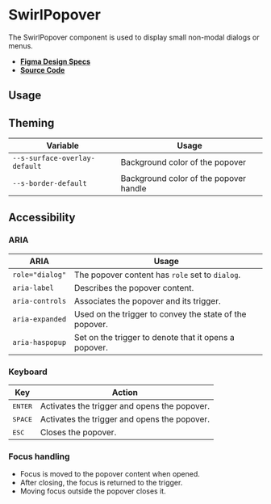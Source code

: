 
<Meta title="Components/SwirlPopover" />

# SwirlPopover

The SwirlPopover component is used to display small non-modal dialogs or menus.

- **[Figma Design Specs](https://www.figma.com/file/iRHiAFsHxnzux8gQ9EjlZe/Flip-Components?node-id=2%3A39)**
- **[Source Code](https://github.com/flip-corp/swirl/tree/main/packages/swirl-components/src/components/swirl-popover)**

## Usage

<Canvas of={Stories.SwirlPopover} sourceState="shown"></Canvas>

<Controls of={Stories.SwirlPopover} />

## Theming

| Variable                      | Usage                                  |
| ----------------------------- | -------------------------------------- |
| `--s-surface-overlay-default` | Background color of the popover        |
| `--s-border-default`          | Background color of the popover handle |

## Accessibility

### ARIA

| ARIA            | Usage                                                   |
| --------------- | ------------------------------------------------------- |
| `role="dialog"` | The popover content has `role` set to `dialog`.         |
| `aria-label`    | Describes the popover content.                          |
| `aria-controls` | Associates the popover and its trigger.                 |
| `aria-expanded` | Used on the trigger to convey the state of the popover. |
| `aria-haspopup` | Set on the trigger to denote that it opens a popover.   |

### Keyboard

| Key              | Action                                       |
| ---------------- | -------------------------------------------- |
| <kbd>ENTER</kbd> | Activates the trigger and opens the popover. |
| <kbd>SPACE</kbd> | Activates the trigger and opens the popover. |
| <kbd>ESC</kbd>   | Closes the popover.                          |

### Focus handling

- Focus is moved to the popover content when opened.
- After closing, the focus is returned to the trigger.
- Moving focus outside the popover closes it.

